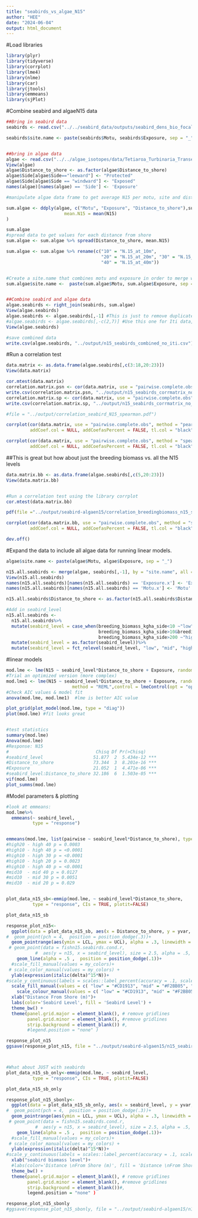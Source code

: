 ```yaml
---
title: "seabirds_vs_algae_N15"
author: "HEE"
date: "2024-06-04"
output: html_document
---
```


#Load libraries

```r
library(plyr)
library(tidyverse)
library(corrplot)
library(lme4)
library(nlme)
library(car)
library(jtools)
library(emmeans)
library(sjPlot)


```

#Combine seabird and algaeN15 data
```r
##Bring in seabird data
seabirds <- read.csv("../../seabird_data/outputs/seabird_dens_bio_focal_data.csv")

seabirds$site.name <- paste(seabirds$Motu, seabirds$Exposure, sep = "_")


##bring in algae data
algae <- read.csv("../../algae_isotopes/data/Tetiaroa_Turbinaria_Transects_November_2021_compiledMarch2023.csv")
View(algae)
algae$Distance_to_shore <- as.factor(algae$Distance_to_shore)
algae$Side[algae$Side=="leeward"] <- "Protected"
algae$Side[algae$Side == "windward"] <- "Exposed"
names(algae)[names(algae) == 'Side'] <- 'Exposure'

#manipulate algae data frame to get average N15 per motu, site and distance from shore

sum.algae <- ddply(algae, c("Motu", "Exposure", "Distance_to_shore"),summarise,
                      mean.N15 = mean(N15)
)

sum.algae
#spread data to get values for each distance from shore
sum.algae <- sum.algae %>% spread(Distance_to_shore, mean.N15)

sum.algae <- sum.algae %>% rename(c("10" = "N.15_at_10m", 
                                    "20" = "N.15_at_20m", "30" = "N.15_at_30m",
                                    "40" = "N.15_at_40m"))


#Create a site.name that combines motu and exposure in order to merge with seabrid data
sum.algae$site.name <-  paste(sum.algae$Motu, sum.algae$Exposure, sep = "_")


##Combine seabird and algae data
algae.seabirds <- right_join(seabirds, sum.algae)
View(algae.seabirds)
algae.seabirds <- algae.seabirds[,-1] #This is just to remove duplicate columns
#algae.seabirds <- algae.seabirds[,-c(2,7)] #Use this one for Iti data, it has slightly different column #s 
View(algae.seabirds)

#save combined data
write.csv(algae.seabirds, "../output/n15_seabirds_combined_no_iti.csv")

```


#Run a correlation test
```r
data.matrix <- as.data.frame(algae.seabirds[,c(3:18,20:23)])
View(data.matrix)

cor.mtest(data.matrix)
correlation.matrix.psn <- cor(data.matrix, use = "pairwise.complete.obs", method = "pearson") 
write.csv(correlation.matrix.psn, "../output/n15_seabirds_corrmatrix_no_iti_pearson.csv") 
correlation.matrix.sp <- cor(data.matrix, use = "pairwise.complete.obs", method  = "spearman") 
write.csv(correlation.matrix.sp, "../output/n15_seabirds_corrmatrix_no_iti_spearman.csv")

#file = "../output/correlation_seabird_N15_spearman.pdf")

corrplot(cor(data.matrix, use = "pairwise.complete.obs", method = "pearson"), type = "upper", 
         addCoef.col = NULL, addCoefasPercent = FALSE, tl.col = "black", title = "seabirds vs. N15")

corrplot(cor(data.matrix, use = "pairwise.complete.obs", method = "spearman"), type = "upper", 
         addCoef.col = NULL, addCoefasPercent = FALSE, tl.col = "black", title = "seabirds vs. N15")


```

##This is great but how about just the breeding biomass vs. all the N15 levels
```r

data.matrix.bb <- as.data.frame(algae.seabirds[,c(5,20:23)])
View(data.matrix.bb)


#Run a correlation test using the library corrplot
cor.mtest(data.matrix.bb)

pdf(file ="../output/seabird-algaen15/correlation_breedingbiomass_n15_spearman.pdf")

corrplot(cor(data.matrix.bb, use = "pairwise.complete.obs", method = "spearman"), type = "upper", 
         addCoef.col = NULL, addCoefasPercent = FALSE, tl.col = "black", title = "seabirds vs. N15")

dev.off()

```





#Expand the data to include all algae data for running linear models. 
```r
algae$site.name <- paste(algae$Motu, algae$Exposure, sep = "_")

n15.all.seabirds <- merge(algae, seabirds[,-1], by = "site.name", all = TRUE, no.dups = TRUE)
View(n15.all.seabirds)
names(n15.all.seabirds)[names(n15.all.seabirds) == 'Exposure.x'] <- 'Exposure'
names(n15.all.seabirds)[names(n15.all.seabirds) == 'Motu.x'] <- 'Motu'

n15.all.seabirds$Distance_to_shore <- as.factor(n15.all.seabirds$Distance_to_shore)

#Add in seabird_level
n15.all.seabirds <-
  n15.all.seabirds%>%
  mutate(seabird_level = case_when(breeding_biomass_kgha_side<10 ~"low",
                                   breeding_biomass_kgha_side>10&breeding_biomass_kgha_side <200 ~"mid",
                                   breeding_biomass_kgha_side>200 ~"high"))%>%
  mutate(seabird_level = as.factor(seabird_level))%>%
  mutate(seabird_level = fct_relevel(seabird_level, "low", "mid", "high"))

```

#linear models
```r
mod.lme <- lme(N15 ~ seabird_level*Distance_to_shore + Exposure, random = ~1|site.name, n15.all.seabirds, method = "REML")
#Trial an optimized version (more complex)
mod.lme1 <- lme(N15 ~ seabird_level*Distance_to_shore + Exposure, random = ~ seabird_level | site.name, n15.all.seabirds, 
                         method = "REML",control = lmeControl(opt = "optim", method = "BFGS"))
#Check AIC values & model fit
anova(mod.lme, mod.lme1)  #lme is better AIC value

plot_grid(plot_model(mod.lme, type = "diag"))
plot(mod.lme) #fit looks great


#test statistics
summary(mod.lme)
Anova(mod.lme)
#Response: N15
#                                 Chisq Df Pr(>Chisq)    
#seabird_level                   51.877  2  5.434e-12 ***
#Distance_to_shore               73.344  3  8.201e-16 ***
#Exposure                        21.052  1  4.471e-06 ***
#seabird_level:Distance_to_shore 32.186  6  1.503e-05 ***
vif(mod.lme)
plot_summs(mod.lme)

```

#Model parameters & plotting
```r
#look at emmeans:
mod.lme%>% 
  emmeans(~ seabird_level,
          type = "response") 


emmeans(mod.lme, list(pairwise ~ seabird_level*Distance_to_shore), type = "response", adjust = "fdr")
#high20 - high 40 p = 0.0003
#high10 - high 40 p = <0.0001
#high10 - high 30 p = <0.0001
#high10 - high 20 p = 0.0023
#high10 - high 40 p = <0.0001
#mid10  - mid 40 p = 0.0127
#mid10  - mid 30 p = 0.0051
#mid10  - mid 20 p = 0.029


plot_data_n15_sb<-emmip(mod.lme, ~ seabird_level*Distance_to_shore,
          type = "response", CIs = TRUE, plotit=FALSE)

plot_data_n15_sb

response_plot_n15<-
  ggplot(data = plot_data_n15_sb, aes(x = Distance_to_shore, y = yvar, color = seabird_level, fill = seabird_level, group = seabird_level) )+
#  geom_point(pch = 4,  position = position_dodge(.3))+
  geom_pointrange(aes(ymin = LCL, ymax = UCL), alpha = .3, linewidth = 2, size = 0.2, position = position_dodge(.1)) + #,  position = position_dodge(.3) 
 # geom_point(data = fishn15.seabirds.cond.r, 
           #  aes(y = n15, x = seabird_level), size = 2.5, alpha = .5,  position = position_dodge(.3))+ 
    geom_line(alpha = .5 ,  position = position_dodge(.1))+
  #scale_fill_manual(values = my_colors)+
 # scale_color_manual(values = my_colors) +
  ylab(expression(italic(delta)^15*N))+
#scale_y_continuous(labels = scales::label_percent(accuracy = .1, scale = 1),  limits = c(0, 100), expand = expansion(0, 0))+
  scale_fill_manual(values = c( "low" = "#CD1913", "mid" = "#F2BB05", "high" ="#2F9D3E"))+ #low-mid-high = red-yellow-green
    scale_colour_manual(values = c( "low" = "#CD1913", "mid" = "#F2BB05", "high" ="#2F9D3E"))+#low-mid-high = red-yellow-green
  xlab("Distance From Shore (m)")+
  labs(color='Seabird Level', fill = 'Seabird Level') +
  theme_bw() +
  theme(panel.grid.major = element_blank(), # remove gridlines
        panel.grid.minor = element_blank(), #remove gridlines
        strip.background = element_blank()) #,
        #legend.position = "none" )

response_plot_n15
ggsave(response_plot_n15, file = "../output/seabird-algaen15/n15_seabirdbiomass_by_distance_model.jpg", width = 7, height = 5)



#What about JUST with seabirds
plot_data_n15_sb_only<-emmip(mod.lme, ~ seabird_level,
          type = "response", CIs = TRUE, plotit=FALSE)

plot_data_n15_sb_only

response_plot_n15_sbonly<-
  ggplot(data = plot_data_n15_sb_only, aes(x = seabird_level, y = yvar, color = seabird_level, fill = seabird_level) )+
#  geom_point(pch = 4,  position = position_dodge(.3))+
  geom_pointrange(aes(ymin = LCL, ymax = UCL), alpha = .3, linewidth = 2, size = 0.2, position = position_dodge(.1)) + #,  position = position_dodge(.3) 
 # geom_point(data = fishn15.seabirds.cond.r, 
           #  aes(y = n15, x = seabird_level), size = 2.5, alpha = .5,  position = position_dodge(.3))+ 
    geom_line(alpha = .5 ,  position = position_dodge(.1))+
  #scale_fill_manual(values = my_colors)+
 # scale_color_manual(values = my_colors) +
  ylab(expression(italic(delta)^15*N))+
#scale_y_continuous(labels = scales::label_percent(accuracy = .1, scale = 1),  limits = c(0, 100), expand = expansion(0, 0))+
  xlab("seabird biomass level")+
  #labs(color='Distance \nFrom Shore (m)', fill = 'Distance \nFrom Shore (m)') +
  theme_bw() +
  theme(panel.grid.major = element_blank(), # remove gridlines
        panel.grid.minor = element_blank(), #remove gridlines
        strip.background = element_blank())#,
        legend.position = "none" )

response_plot_n15_sbonly
#ggsave(response_plot_n15_sbonly, file = "../output/seabird-algaen15/n15_seabirdbiomass_only_model.jpg", width = 7, height = 5)

````

